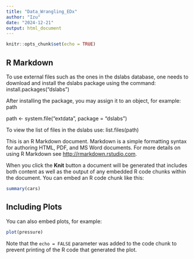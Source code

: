 ```yaml
---
title: "Data_Wrangling_EDx"
author: "Izu"
date: "2024-12-21"
output: html_document
---
```


```r
knitr::opts_chunk$set(echo = TRUE)
```

## R Markdown
 
To use external files such as the ones in the dslabs database, one needs to download and install the dslabs package using the command: install.packages("dslabs")

After installing the package, you may assign it to an object, for example: path

path <- system.file("extdata", package = "dslabs")

To view the list of files in the dslabs use: list.files(path)
 
 

This is an R Markdown document. Markdown is a simple formatting syntax for authoring HTML, PDF, and MS Word documents. For more details on using R Markdown see <http://rmarkdown.rstudio.com>.

When you click the **Knit** button a document will be generated that includes both content as well as the output of any embedded R code chunks within the document. You can embed an R code chunk like this:

```r
summary(cars)
```

## Including Plots

You can also embed plots, for example:

```r
plot(pressure)
```

Note that the `echo = FALSE` parameter was added to the code chunk to prevent printing of the R code that generated the plot.
